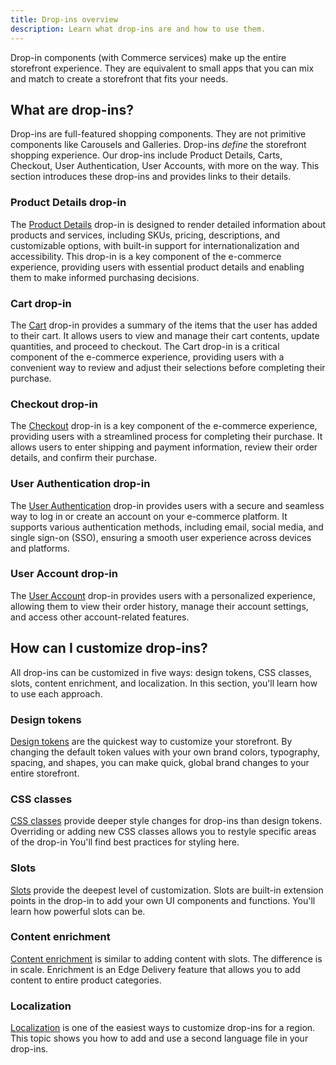 ```yaml
---
title: Drop-ins overview
description: Learn what drop-ins are and how to use them.
---
```



Drop-in components (with Commerce services) make up the entire storefront experience. They are equivalent to small apps that you can mix and match to create a storefront that fits your needs.

## What are drop-ins?

Drop-ins are full-featured shopping components. They are not primitive components like Carousels and Galleries. Drop-ins _define_ the storefront shopping experience. Our drop-ins include Product Details, Carts, Checkout, User Authentication, User Accounts, with more on the way. This section introduces these drop-ins and provides links to their details.

### Product Details drop-in

The [Product Details](/dropins/product-details/) drop-in is designed to render detailed information about products
and services, including SKUs, pricing, descriptions, and customizable options, with built-in support
for internationalization and accessibility. This drop-in is a key component of the e-commerce
experience, providing users with essential product details and enabling them to make informed
purchasing decisions.

### Cart drop-in

<Badge text="Ready to Implement" variant="note" size="small" /> The [Cart](/dropins/cart/) drop-in
provides a summary of the items that the user has added to their cart. It allows users to view and
manage their cart contents, update quantities, and proceed to checkout. The Cart drop-in is a
critical component of the e-commerce experience, providing users with a convenient way to review and
adjust their selections before completing their purchase.

### Checkout drop-in

<Badge text="Ready to Implement" variant="note" size="small" /> The [Checkout](/dropins/checkout/)
drop-in is a key component of the e-commerce experience, providing users with a streamlined process
for completing their purchase. It allows users to enter shipping and payment information, review
their order details, and confirm their purchase.

### User Authentication drop-in

<Badge text="Ready to Implement" variant="note" size="small" /> The [User
Authentication](/dropins/user-auth/) drop-in provides users with a secure and seamless way to log in
or create an account on your e-commerce platform. It supports various authentication methods,
including email, social media, and single sign-on (SSO), ensuring a smooth user experience across
devices and platforms.

### User Account drop-in

<Badge text="In Development" variant="danger" /> The [User Account](/dropins/user-account/) drop-in
provides users with a personalized experience, allowing them to view their order history, manage
their account settings, and access other account-related features.

## How can I customize drop-ins?

All drop-ins can be customized in five ways: design tokens, CSS classes, slots, content enrichment, and localization. In this section, you'll learn how to use each approach.

### Design tokens

[Design tokens](/dropins/all/branding/) are the quickest way to customize your storefront. By changing the default token values with your own brand colors, typography, spacing, and shapes, you can make quick, global brand changes to your entire storefront.

### CSS classes

[CSS classes](/dropins/all/styling/) provide deeper style changes for drop-ins than design tokens. Overriding or adding new CSS classes allows you to restyle specific areas of the drop-in You'll find best practices for styling here.

### Slots

[Slots](/dropins/all/extending/) provide the deepest level of customization. Slots are built-in extension points in the drop-in to add your own UI components and functions. You'll learn how powerful slots can be.

### Content enrichment

[Content enrichment](/dropins/all/extending/) is similar to adding content with slots. The difference is in scale. Enrichment is an Edge Delivery feature that allows you to add content to entire product categories.

### Localization

[Localization](/dropins/all/localizing/) is one of the easiest ways to customize drop-ins for a region. This topic shows you how to add and use a second language file in your drop-ins.
